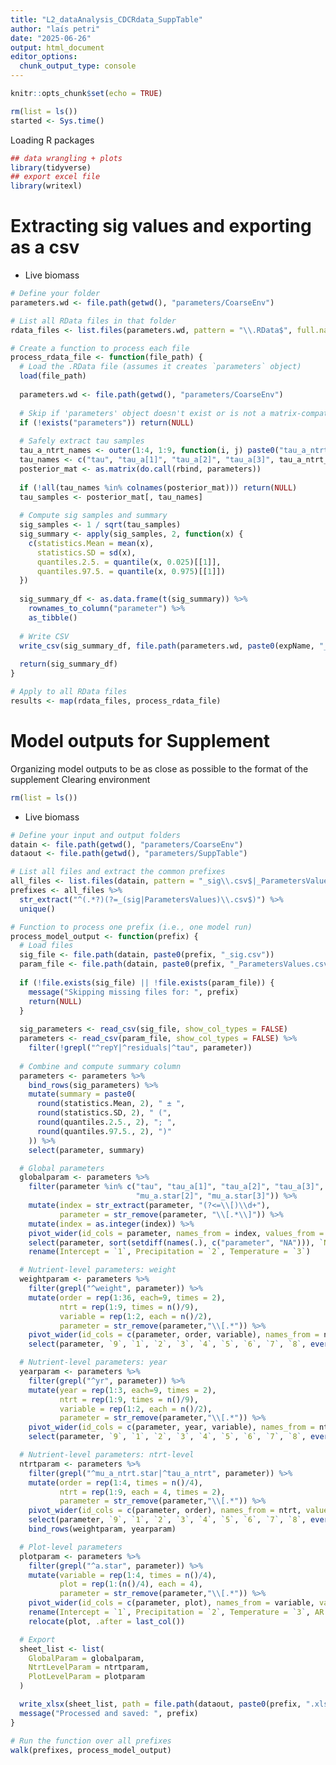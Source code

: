 ```yaml
---
title: "L2_dataAnalysis_CDCRdata_SuppTable"
author: "laís petri"
date: "2025-06-26"
output: html_document
editor_options: 
  chunk_output_type: console
---
```


```r
knitr::opts_chunk$set(echo = TRUE)
```

```r
rm(list = ls())
started <- Sys.time()
```

Loading R packages
```r
## data wrangling + plots
library(tidyverse) 
## export excel file
library(writexl)
```

# Extracting sig values and exporting as a csv
- Live biomass
```r
# Define your folder
parameters.wd <- file.path(getwd(), "parameters/CoarseEnv")

# List all RData files in that folder
rdata_files <- list.files(parameters.wd, pattern = "\\.RData$", full.names = TRUE)

# Create a function to process each file
process_rdata_file <- function(file_path) {
  # Load the .RData file (assumes it creates `parameters` object)
  load(file_path)
  
  parameters.wd <- file.path(getwd(), "parameters/CoarseEnv")
  
  # Skip if 'parameters' object doesn't exist or is not a matrix-compatible object
  if (!exists("parameters")) return(NULL)
  
  # Safely extract tau samples
  tau_a_ntrt_names <- outer(1:4, 1:9, function(i, j) paste0("tau_a_ntrt[", i, ",", j, "]")) %>% as.vector()
  tau_names <- c("tau", "tau_a[1]", "tau_a[2]", "tau_a[3]", tau_a_ntrt_names)
  posterior_mat <- as.matrix(do.call(rbind, parameters))
  
  if (!all(tau_names %in% colnames(posterior_mat))) return(NULL)
  tau_samples <- posterior_mat[, tau_names]
  
  # Compute sig samples and summary
  sig_samples <- 1 / sqrt(tau_samples)
  sig_summary <- apply(sig_samples, 2, function(x) {
    c(statistics.Mean = mean(x),
      statistics.SD = sd(x),
      quantiles.2.5. = quantile(x, 0.025)[[1]],
      quantiles.97.5. = quantile(x, 0.975)[[1]])
  })
  
  sig_summary_df <- as.data.frame(t(sig_summary)) %>%
    rownames_to_column("parameter") %>%
    as_tibble()
  
  # Write CSV
  write_csv(sig_summary_df, file.path(parameters.wd, paste0(expName, "_sig.csv")))
  
  return(sig_summary_df)
}

# Apply to all RData files
results <- map(rdata_files, process_rdata_file)

```

# Model outputs for Supplement
Organizing model outputs to be as close as possible to the format of the supplement
Clearing environment
```r
rm(list = ls())
```

- Live biomass
```r
# Define your input and output folders
datain <- file.path(getwd(), "parameters/CoarseEnv")
dataout <- file.path(getwd(), "parameters/SuppTable")

# List all files and extract the common prefixes
all_files <- list.files(datain, pattern = "_sig\\.csv$|_ParametersValues\\.csv$")
prefixes <- all_files %>%
  str_extract("^(.*?)(?=_(sig|ParametersValues)\\.csv$)") %>%
  unique()

# Function to process one prefix (i.e., one model run)
process_model_output <- function(prefix) {
  # Load files
  sig_file <- file.path(datain, paste0(prefix, "_sig.csv"))
  param_file <- file.path(datain, paste0(prefix, "_ParametersValues.csv"))
  
  if (!file.exists(sig_file) || !file.exists(param_file)) {
    message("Skipping missing files for: ", prefix)
    return(NULL)
  }
  
  sig_parameters <- read_csv(sig_file, show_col_types = FALSE)
  parameters <- read_csv(param_file, show_col_types = FALSE) %>%
    filter(!grepl("^repY|^residuals|^tau", parameter))
  
  # Combine and compute summary column
  parameters <- parameters %>%
    bind_rows(sig_parameters) %>%
    mutate(summary = paste0(
      round(statistics.Mean, 2), " ± ",
      round(statistics.SD, 2), " (",
      round(quantiles.2.5., 2), "; ",
      round(quantiles.97.5., 2), ")"
    )) %>%
    select(parameter, summary)

  # Global parameters
  globalparam <- parameters %>%
    filter(parameter %in% c("tau", "tau_a[1]", "tau_a[2]", "tau_a[3]",
                            "mu_a.star[2]", "mu_a.star[3]")) %>%
    mutate(index = str_extract(parameter, "(?<=\\[)\\d+"),
           parameter = str_remove(parameter, "\\[.*\\]")) %>%
    mutate(index = as.integer(index)) %>%
    pivot_wider(id_cols = parameter, names_from = index, values_from = summary) %>%
    select(parameter, sort(setdiff(names(.), c("parameter", "NA"))), `NA`) %>%
    rename(Intercept = `1`, Precipitation = `2`, Temperature = `3`)

  # Nutrient-level parameters: weight
  weightparam <- parameters %>%
    filter(grepl("^weight", parameter)) %>%
    mutate(order = rep(1:36, each=9, times = 2),
           ntrt = rep(1:9, times = n()/9),
           variable = rep(1:2, each = n()/2),
           parameter = str_remove(parameter,"\\[.*")) %>%
    pivot_wider(id_cols = c(parameter, order, variable), names_from = ntrt, values_from = summary) %>%
    select(parameter, `9`, `1`, `2`, `3`, `4`, `5`, `6`, `7`, `8`, everything())

  # Nutrient-level parameters: year
  yearparam <- parameters %>%
    filter(grepl("^yr", parameter)) %>%
    mutate(year = rep(1:3, each=9, times = 2),
           ntrt = rep(1:9, times = n()/9),
           variable = rep(1:2, each = n()/2),
           parameter = str_remove(parameter,"\\[.*")) %>%
    pivot_wider(id_cols = c(parameter, year, variable), names_from = ntrt, values_from = summary) %>%
    select(parameter, `9`, `1`, `2`, `3`, `4`, `5`, `6`, `7`, `8`, everything())

  # Nutrient-level parameters: ntrt-level
  ntrtparam <- parameters %>%
    filter(grepl("^mu_a_ntrt.star|^tau_a_ntrt", parameter)) %>%
    mutate(order = rep(1:4, times = n()/4),
           ntrt = rep(1:9, each = 4, times = 2),
           parameter = str_remove(parameter,"\\[.*")) %>%
    pivot_wider(id_cols = c(parameter, order), names_from = ntrt, values_from = summary) %>%
    select(parameter, `9`, `1`, `2`, `3`, `4`, `5`, `6`, `7`, `8`, everything()) %>%
    bind_rows(weightparam, yearparam)

  # Plot-level parameters
  plotparam <- parameters %>%
    filter(grepl("^a.star", parameter)) %>%
    mutate(variable = rep(1:4, times = n()/4),
           plot = rep(1:(n()/4), each = 4),
           parameter = str_remove(parameter,"\\[.*")) %>%
    pivot_wider(id_cols = c(parameter, plot), names_from = variable, values_from = summary) %>%
    rename(Intercept = `1`, Precipitation = `2`, Temperature = `3`, AR = `4`) %>%
    relocate(plot, .after = last_col())

  # Export
  sheet_list <- list(
    GlobalParam = globalparam,
    NtrtLevelParam = ntrtparam,
    PlotLevelParam = plotparam
  )

  write_xlsx(sheet_list, path = file.path(dataout, paste0(prefix, ".xlsx")))
  message("Processed and saved: ", prefix)
}

# Run the function over all prefixes
walk(prefixes, process_model_output)

```
